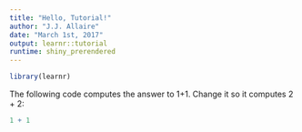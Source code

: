 ```yaml
---
title: "Hello, Tutorial!"
author: "J.J. Allaire"
date: "March 1st, 2017"
output: learnr::tutorial
runtime: shiny_prerendered
---
```


```r
library(learnr)
```
    
The following code computes the answer to 1+1. Change it so it computes 2 + 2:
    
```r
1 + 1
```

